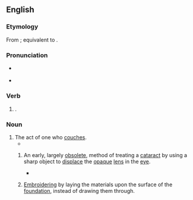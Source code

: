 ==English==
{{wikipedia|mul=couching (ophthalmology)}}

===Etymology===
From {{inh|en|enm|couchynge}}; equivalent to {{suffix|en|couch|ing}}.

===Pronunciation===
* {{a|RP|GA}} {{IPA|/ˈkaʊtʃɪŋ/|lang=en}}
* {{hyphenation|couch|ing|lang=en}}

===Verb===
{{head|en|verb form}}

# {{present participle of|couch|lang=en|nocat=1}}.

===Noun===
{{en-noun}}

# The act of one who [[couch#Verb|couches]].
#* {{quote-book|lang=en|author=Josep Asunción|title=The Complete Book of Papermaking|location=New York, N.Y.|publisher=Lark Books|year=2003|page=80|pageurl=https://books.google.com/books?id=W8QItpGN7TUC&lpg=PA80&dq=%22couching%20the%22%20%22paper%22&pg=PA80#v=onepage&q=%22couching%20the%22%20%22paper%22&f=false|isbn=978-1-57990-456-2|passage='''Couching''' involves transferring the sheet of paper from the mould to the felt.}}
## {{lb|en|ophthalmology}} An early, largely [[obsolete]], method of treating a [[cataract]] by using a sharp object to [[displace]] the [[opaque]] [[lens]] in the [[eye]].
##* {{quote-book|lang=en|author=Sanduk Ruit|authorlink=Sanduk Ruit|author2=Geoffrey C. Tabin|author3=Charles C. Wykoff|chapter=Cataract Surgery|title=Fighting Global Blindness: Improving World Vision through Cataract Elimination|location=Washington, D.C.|publisher={{w|American Public Health Association}}|year=2006|page=21|pageurl=https://books.google.com/books?id=X-1HGyV7b0wC&lpg=PA21&dq=%22couching%22%20%22airplane%22&pg=PA21#v=onepage&q=%22couching%22%20%22airplane%22&f=false|isbn=978-0-87553-067-3|passage=[C]ataract surgery has been employed for more than 20 centuries. The primary surgical technique for the large majority of this time was a procedure called '''''couching'''''. The first written description of '''couching''' is from an Indian surgeon, [[w:Sushruta|Susruta]], circa 600 BC, involving the insertion of a needle into the eye and displacement of the lens out of the visual axis through either inferior or superior dislocation.}}
## {{lb|en|textiles}} [[embroider|Embroidering]] by laying the materials upon the surface of the [[foundation]], instead of drawing them through.

{{Webster 1913}}